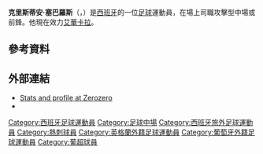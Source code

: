 {{noteta
|G1=足球
|G2=英超
|G3=UEFA
|1=zh-hans:克里斯蒂安;zh-hk:基斯甸;zh-tw:克里斯蒂安;
|2=zh-hans:塞巴罗斯; zh-hk:施巴路斯;zh-tw:塞巴羅斯;
}}
{{Infobox football biography
| name = 克里斯蒂安·塞巴羅斯<br />Cristian Ceballos
| fullname = Cristian Ceballos Prieto<ref name="tot">{{cite web|url=http://www.tottenhamhotspur.com/professionals-profiles/cristian-ceballos/|title=Cristian Ceballos Tottenham Hotspur Profile|date=11 July 2011|publisher=www.tottenhamhotspur.com|deadurl=yes|archiveurl=https://web.archive.org/web/20150518084632/http://www.tottenhamhotspur.com/professionals-profiles/cristian-ceballos/|archivedate=2015年5月18日|accessdate=2015年5月16日}}</ref><ref>{{cite web |url=http://www.bbc.co.uk/sport/0/football/14893493 |title=Stoke 0-0 Tottenham (7-6 pens) |date=20 September 2011 |publisher=''BBC Sport'' (UK) |accessdate=2015-05-16 |archive-date=2013-10-17 |archive-url=https://web.archive.org/web/20131017200450/http://www.bbc.co.uk/sport/0/football/14893493 |dead-url=no }}</ref>
| height = {{height|m=1.75}}
| birth_date  = {{birth date and age|1992|12|3|df=y}}
| birth_place = [[西班牙|西班牙]][[桑坦德_(西班牙)|桑坦德]]
| currentclub = [[查尔顿竞技足球俱乐部|查尔顿]]
| clubnumber = 
| position = [[中場|進攻中場]] / [[前鋒_(足球)|前鋒]]
| youthyears1 = 2004–2011
| youthclubs1 = [[巴塞罗那足球俱乐部|巴塞罗那]] 
| youthyears2 = 2011–2013
| youthclubs2 = [[Tottenham_Hotspur_F.C._Reserves_and_Academy|熱刺]] 
| years1 = 2013–2015
| clubs1 = [[托特納姆熱刺足球俱樂部|熱刺]]
| caps1 = 0
| goals1 = 0
| clubs2 = → [[阿洛卡足球會|阿洛卡]]
| years2 = 2013–2014
| caps2 = 16
| goals2 = 1
| clubs3      = [[查尔顿竞技足球俱乐部|查尔顿]]
| years3      = 2015–2017
| caps3       = 5
| goals3      = 0
| clubs4      = → [[皇家聖圖爾登足球會|聖圖爾登]]
| years4      = 2016–2017
| caps4       = 20
| goals4      = 1
| clubs5      = [[皇家聖圖爾登足球會|聖圖爾登]]
| years5      = 2017–2019
| caps5       = 18
| goals5      = 2
| clubs6      = [[艾華卡拉體育會|艾華卡拉]]
| years6      = 2019–
| caps6       = 18
| goals6      = 3
| club-update = 2020年11月30日
| nationalteam-update =
}}

'''克里斯蒂安·塞巴羅斯'''（'''{{lang-es|Cristian Ceballos}}'''，{{bd|1992年|12月3日}}）是[[西班牙|西班牙]]的一位[[足球|足球]]運動員，在場上司職攻擊型中場或前鋒。他現在效力[[艾華卡拉體育會|艾華卡拉]]。

==參考資料==
{{reflist}}

==外部連結==
* [http://www.zerozero.pt/jogador.php?id=134759&epoca_id=143 Stats and profile at Zerozero] {{Wayback|url=http://www.zerozero.pt/jogador.php?id=134759&epoca_id=143 |date=20190802184917 }}
* {{ForaDeJogo|199212030003}}

{{DEFAULTSORT:Ceballos, Cristian}}
[[Category:西班牙足球運動員|Category:西班牙足球運動員]]
[[Category:足球中場|Category:足球中場]]
[[Category:西班牙旅外足球運動員|Category:西班牙旅外足球運動員]]
[[Category:熱刺球員|Category:熱刺球員]]
[[Category:英格蘭外籍足球運動員|Category:英格蘭外籍足球運動員]]
[[Category:葡萄牙外籍足球運動員|Category:葡萄牙外籍足球運動員]]
[[Category:葡超球員|Category:葡超球員]]